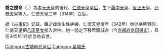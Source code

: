 {{Unreferenced|time=2022-03-19T03:52:43+00:00}}
'''磐之媛命'''（{{lang-ja|いわのひめのみこと}}，{{bd|？年||347年|（仁德天皇35年6月）}}）為[[孝元天皇|孝元天皇]]的後代、[[仁德天皇|仁德天皇]][[皇后|皇后]]，生下[[履中天皇|履中天皇]]、[[反正天皇|反正天皇]]、[[允恭天皇|允恭天皇]]等人。仁徳天皇二年（314年）立后。

据《[[古事记|古事记]]》记载，磐之媛命生性妒嫉，仁徳天皇卅年（342年）她巡幸熊野时，仁徳天皇把[[八田皇女|八田皇女]]接入宫中。她一怒之下移居筒城宮（今[[京都府|京都府]][[京田邊市|京田邊市]]），且在345年1月於当地去世。

{{start box}}
{{succession box|title=日本皇后|before=[[仲姬命|仲姬命]] |after=[[八田皇女|八田皇女]]|years=314年—345年}}
{{end box}}

{{古墳時代皇后}}

[[Category:古墳時代皇后|Category:古墳時代皇后]]
[[Category:葛城氏|Category:葛城氏]]